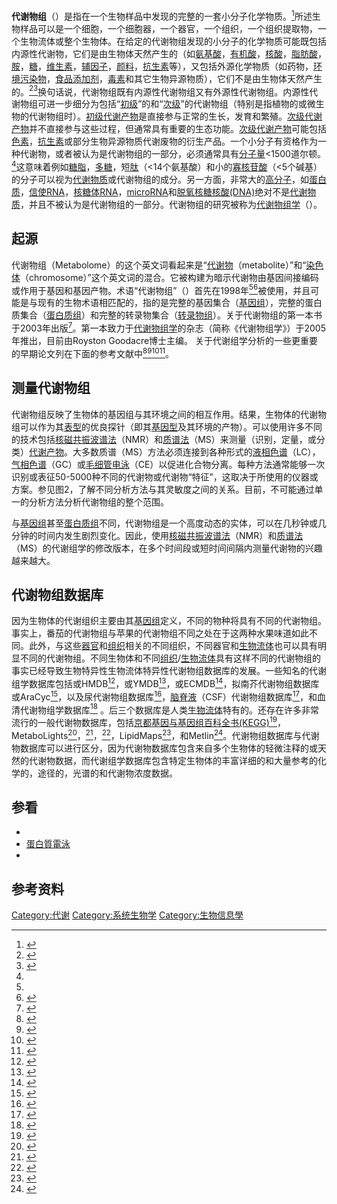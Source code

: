'''代谢物组'''（{{lang-en|Metabolome}}）是指在一个生物样品中发现的完整的一套小分子化学物质。<ref name=ref_9744112>{{cite journal|last=Oliver|first=SG|author2=Winson MK |author3=Kell DB |author4=Baganz F |title=Systematic functional analysis of the yeast genome|url=https://archive.org/details/sim_trends-in-biotechnology_1998-09_16_9/page/373|journal=Trends Biotechnol.|date=September 1998|volume=16|issue=9|pages=373–8|doi=10.1016/S0167-7799(98)01214-1|pmid=9744112}}</ref>所述生物样品可以是一个细胞，一个细胞器，一个器官，一个组织，一个组织提取物，一个生物流体或整个生物体。在给定的代谢物组发现的小分子的化学物质可能既包括内源性代谢物，它们是由生物体天然产生的（如[[氨基酸|氨基酸]]，[[有机酸|有机酸]]，[[核酸|核酸]]，[[脂肪酸|脂肪酸]]，[[胺|胺]]，[[糖|糖]]，[[维生素|维生素]]，[[辅因子|辅因子]]，[[颜料|颜料]]，[[抗生素|抗生素]]等），又包括外源化学物质（如药物，[[污染|环境污染物]]，[[食品添加剂|食品添加剂]]，[[毒素|毒素]]和其它生物异源物质），它们不是由生物体天然产生的。<ref name=ref_17626065>{{cite journal|last=Wishart|first=DS|title=Current progress in computational metabolomics|journal=Brief Bioinform.|date=September 2007|volume=8|issue=5|pages=279–93|pmid=17626065|doi=10.1093/bib/bbm030}}</ref><ref name=ref_16689529>{{cite journal|last=Nordström|first=A|author2=O'Maille G |author3=Qin C |author4=Siuzdak G. |title=Nonlinear data alignment for UPLC-MS and HPLC-MS based metabolomics: quantitative analysis of endogenous and exogenous metabolites in human serum|journal=Anal. Chem.|date=2006|volume=78|issue=10|pages=3289–95|doi=10.1021/ac060245f|pmid=16689529}}</ref>换句话说，代谢物组既有内源性代谢物组又有外源性代谢物组。内源性代谢物组可进一步细分为包括“[[初级代谢产物|初级]]”的和“[[次级代谢产物|次级]]”的代谢物组（特别是指植物的或微生物的代谢物组时）。[[初级代谢产物|初级代谢产物]]是直接参与正常的生长，发育和繁殖。[[次级代谢产物|次级代谢产物]]并不直接参与这些过程，但通常具有重要的生态功能。[[次级代谢产物|次级代谢产物]]可能包括[[色素|色素]]，[[抗生素|抗生素]]或部分生物异源物质代谢废物的衍生产品。一个小分子有资格作为一种代谢物，或者被认为是代谢物组的一部分，必须通常具有[[分子量|分子量]]<1500道尔顿。<ref name=ref_17626065 />这意味着例如[[糖脂|糖脂]]，[[多糖|多糖]]，短[[肽|肽]]（<14个氨基酸）和小的[[寡核苷酸|寡核苷酸]]（<5个碱基）的分子可以视为[[代谢物质|代谢物质]]或代谢物组的成分。另一方面，非常大的[[高分子|高分子]]，如[[蛋白质|蛋白质]]，[[MRNA|信使RNA]]，[[核糖体RNA|核糖体RNA]]，[[微RNA|microRNA]]和[[脱氧核糖核酸|脱氧核糖核酸(DNA)]]绝对不是[[代谢物质|代谢物质]]，并且不被认为是代谢物组的一部分。代谢物组的研究被称为[[代谢物组学|代谢物组学]]（{{lang-en|Metabolomics}}）。



== 起源 ==
代谢物组（Metabolome）的这个英文词看起来是“[[代谢物|代谢物]]（metabolite）”和“[[染色体|染色体]]（chromosome）”这个英文词的混合。它被构建为暗示代谢物由基因间接编码或作用于基因和基因产物。术语“代谢物组”（{{lang-en|Metabolome}}）首先在1998年<ref name=ref_9744112 /><ref name=ref_9748443>{{cite journal|last=Tweeddale|first=H|author2=Notley-McRobb L |author3=Ferenci T. |title=Effect of slow growth on metabolism of Escherichia coli, as revealed by global metabolite pool ("metabolome") analysis.|url=https://archive.org/details/sim_journal-of-bacteriology_1998-10_180_19/page/5109|journal=J Bacteriol.|date=Oct 1998|volume=180|issue=19|pages=5109–16|pmid=9748443|pmc=107546}}</ref>被使用，并且可能是与现有的生物术语相匹配的，指的是完整的基因集合（[[基因组|基因组]]），完整的蛋白质集合（[[蛋白质组|蛋白质组]]）和完整的转录物集合（[[转录物组|转录物组]]）。关于代谢物组的第一本书于2003年出版<ref name=book_Harrigan>{{cite book|last=Harrigan, G. G. & Goodacre, R. (eds)|title=Metabolic Profiling: Its Role in Biomarker Discovery and Gene Function Analysis.|url=https://archive.org/details/metabolicprofili0000unse|date=2003|publisher=Kluwer Academic Publishers|location=Boston|isbn=1-4020-7370-4}}</ref>。第一本致力于[[代谢物组学|代谢物组学]]的杂志（简称《代谢物组学》）于2005年推出，目前由Royston Goodacre博士主编。 关于代谢组学分析的一些更重要的早期论文列在下面的参考文献中<ref name=ref_11167078>{{cite journal|last=Fiehn|first=O.|author2=Kloska S |author3=Altmann T |title=Integrated studies on plant biology using multiparallel techniques.|journal=Curr. Opin. Biotechnol.|date=2001|volume=12|issue=1|pages=82–6|doi=10.1016/S0958-1669(00)00165-8|pmid=11167078}}</ref><ref name=ref_18628911>{{cite journal|last=Fiehn|first=O.|title=Combining Genomics, Metabolome Analysis, and Biochemical Modelling to Understand Metabolic Networks.|journal=Comp. Funct. Genomics|date=2001|volume=2|issue=3|pages=155–68|doi=10.1002/cfg.82|pmid=18628911|pmc=2447208}}</ref><ref name=ref_14503007>{{cite journal|last=Weckwerth|first=W|title=Metabolomics in systems biology|url=https://archive.org/details/sim_annual-review-of-plant-biology_2003_54/page/669|journal=Annu Rev Plant Biol.|date=2003|volume=54|pages=669–89|doi=10.1146/annurev.arplant.54.031902.135014|pmid=14503007}}</ref><ref name=ref_15109811>{{cite journal|last=Goodacre|first=R.|author2=Vaidyanathan S |author3=Dunn WB |author4=Harrigan GG |author5=Kell DB |title=Metabolomics by numbers: acquiring and understanding global metabolite data.|url=https://archive.org/details/sim_trends-in-biotechnology_2004-05_22_5/page/245|journal=Trends Biotechnol.|date=2004|volume=22|issue=5|pages=245–52|doi=10.1016/j.tibtech.2004.03.007|pmid=15109811}}</ref>。

== 测量代谢物组 ==
代谢物组反映了生物体的基因组与其环境之间的相互作用。结果，生物体的代谢物组可以作为其[[表型|表型]]的优良探针（即其[[基因型|基因型]]及其环境的产物）。可以使用许多不同的技术包括[[核磁共振波谱法|核磁共振波谱法]]（NMR）和[[质谱法|质谱法]]（MS）来测量（识别，定量，或分类）[[代谢产物|代谢产物]]。大多数质谱（MS）方法必须连接到各种形式的[[色谱法|液相色谱]]（LC），[[气相色谱法|气相色谱]]（GC）或[[毛细管电泳|毛细管电泳]]（CE）以促进化合物分离。每种方法通常能够一次识别或表征50-5000种不同的代谢物或代谢物“特征”，这取决于所使用的仪器或方案。参见图2，了解不同分析方法与其灵敏度之间的关系。目前，不可能通过单一的分析方法分析代谢物组的整个范围。

与[[基因组|基因组]]甚至[[蛋白质组|蛋白质组]]不同，代谢物组是一个高度动态的实体，可以在几秒钟或几分钟的时间内发生剧烈变化。因此，使用[[核磁共振波谱法|核磁共振波谱法]]（NMR）和[[质谱法|质谱法]]（MS）的代谢组学的修改版本，在多个时间段或短时间间隔内测量代谢物的兴趣越来越大。

== 代谢物组数据库 ==
因为生物体的代谢组织主要由其[[基因组|基因组]]定义，不同的物种将具有不同的代谢物组。事实上，番茄的代谢物组与苹果的代谢物组不同之处在于这两种水果味道如此不同。此外，与这些[[器官|器官]]和[[组织_(生物学)|组织]]相关的不同组织，不同器官和[[體液|生物流体]]也可以具有明显不同的代谢物组。不同生物体和不同[[组织_(生物学)|组织]]/[[生物流体|生物流体]]具有这样不同的代谢物组的事实已经导致生物特异性生物流体特异性代谢物组数据库的发展。一些知名的代谢组学数据库包括{{le|人类代谢物组数据库|Human Metabolome Database}}或HMDB<ref name=ref_17202168>{{cite journal|last=Wishart|first=DS|author2=Tzur D |author3=Knox C |title=HMDB: the Human Metabolome Database|journal=Nucleic Acids Research|date=January 2007|volume=35|issue=Database issue|pages=D521–6|doi=10.1093/nar/gkl923|pmid=17202168|pmc=1899095|display-authors=etal}}</ref>，{{le|酵母代谢组数据库|Yeast Metabolome Database}}或YMDB<ref name=ref_22064855>{{cite journal |vauthors=Jewison T, Neveu V, Lee J, Knox C, Liu P, Mandal R, Murthy RK, Sinelnikov I, Guo AC, Wilson M, Djoumbou Y, Wishart DS |title=The Yeast Metabolome Database.|journal=Nucleic Acids Research|date=Jan 2012|volume=40|issue=Database issue|pages=D815-20|doi=10.1093/nar/gkr916|pmid=22064855|pmc=3245085}}</ref>，{{le|大肠杆菌代谢物组数据库|E. Coli Metabolome Database}}或ECMDB<ref name=ref_23109553>{{cite journal|last=Guo|first=A.|author2=Jewison T |author3=Wilson M |author4=Liu Y |author5=Knox C |author6=Djoumbou Y |author7=Lo P |author8=Mandal R |author9=Krishnamurthy R |author10= Wishart DS |title=ECMDB: the E. coli Metabolome Database|journal=Nucleic Acids Res.|date=Jan 2013|volume=41|issue=Database issue|pages=D625–30|pmid=23109553 |doi=10.1093/nar/gks992 |pmc=3531117}}</ref>，拟南芥代谢物组数据库或AraCyc<ref name=ref_12805578>{{cite journal|last=Mueller|first=LA|author2=Zhang P |author3=Rhee SY. |title=AraCyc: a biochemical pathway database for Arabidopsis.|url=https://archive.org/details/sim_plant-physiology_2003-06_132_2/page/453|journal=Plant Physiol.|date=June 2003|volume=132|issue=2|pages=453–60|pmid=12805578|pmc=166988|doi=10.1104/pp.102.017236}}</ref>，以及尿代谢物组数据库<ref name=ref_24023812>{{cite journal|vauthors=Bouatra S, Aziat F, Mandal R, Guo AC, Wilson MR, Knox C, Bjorndahl TC, Krishnamurthy R, Saleem F, Liu P, Dame ZT, Poelzer J, Huynh J, Yallou FS, Psychogios N, Dong E, Bogumil R, Roehring C, Wishart DS |title=The human urine metabolome.|journal=PLoS ONE|date=Sep 2013|volume=8|issue=9|pages=e73076|doi=10.1371/journal.pone.0073076|pmid=24023812|pmc=3762851}}</ref>，[[脑脊液|脑脊液]]（CSF）代谢物组数据库<ref name=ref_22546835>{{cite journal|last=Mandal|first=R|author2=Guo AC |author3=Chaudhary KK |author4=Liu P |author5=Yallou FS |author6=Dong E |author7=Aziat F |author8=Wishart DS. |title=Multi-platform characterization of the human cerebrospinal fluid metabolome: a comprehensive and quantitative update|journal=Genome Med.|date=Apr 2012|volume=4|issue=4|pages=38|pmid=22546835|pmc=3446266 |doi=10.1186/gm337}}</ref>，和血清代谢物组学数据库<ref name=ref_21359215>{{cite journal|vauthors=Psychogios N, Hau DD, Peng J, Guo AC, Mandal R, Bouatra S, Sinelnikov I, Krishnamurthy R, Eisner R, Gautam B, Young N, Xia J, Knox C, Dong E, Huang P, Hollander Z, Pedersen TL, Smith SR, Bamforth F, Greiner R, McManus B, Newman JW, Goodfriend T, Wishart DS |title=The human serum metabolome.|journal=PLoS ONE|date=Feb 2011|volume=6|issue=2|pages=e16957|doi=10.1371/journal.pone.0016957|pmid=21359215|pmc=3040193}}</ref> 。后三个数据库是人类[[體液|生物流体]]特有的。还存在许多非常流行的一般代谢物数据库，包括[[KEGG|京都基因与基因组百科全书(KEGG)]]<ref name=ref_10592173>{{cite journal|last=Kanehisa|first=M.|author2=Goto S|title=KEGG: Kyoto Encyclopedia of Genes and Genomes|journal=Nucleic Acids Res|date=2000|volume=28|issue=1|pages=27–30|doi=10.1093/nar/28.1.27|pmid=10592173|pmc=102409}}</ref>，MetaboLights<ref name=ref_23109552>{{cite journal|vauthors=Haug K, Salek RM, Conesa P, Hastings J, de Matos P, Rijnbeek M, Mahendraker T, Williams M, Neumann S, Rocca-Serra P, Maguire E, González-Beltrán A, Sansone SA, Griffin JL, Steinbeck C |title=MetaboLights--an open-access general-purpose repository for metabolomics studies and associated meta-data|journal=Nucleic Acids Res.|date=2013|volume=41|issue=Database issue|pages=D781-6|doi=10.1093/nar/gks1004|pmid=23109552|pmc=3531110}}</ref>，{{le|戈尔姆代谢物组数据库|Golm Metabolome Database}}<ref name=ref_15613389>{{cite journal|last=Kopka|first=J |author2=Schauer N |author3=Krueger S |author4=Birkemeyer C |author5=Usadel B |author6=Bergmuller E |author7=Dormann P |author8=Weckwerth W |author9=Gibon Y |author10=Stitt M |author11=Willmitzer L |author12=Fernie AR |author13=Steinhauser D|title=GMD@CSB.DB: the Golm Metabolome Database|journal=Bioinformatics|date=2005|volume=21|issue=8|pages=1635–1638|doi=10.1093/bioinformatics/bti236|pmid=15613389}}</ref>，{{le|MetaCyc|MetaCyc}}<ref name=ref_19850718>{{cite journal|vauthors=Caspi R, Altman T, Dale JM, Dreher K, Fulcher CA, Gilham F, Kaipa P, Karthikeyan AS, Kothari A, Krummenacker M, Latendresse M, Mueller LA, Paley S, Popescu L, Pujar A, Shearer AG, Zhang P, Karp PD |title=The MetaCyc database of metabolic pathways and enzymes and the BioCyc collection of pathway/genome databases|journal=Nucleic Acids Res.|date=January 2010|volume=38|issue=Database issue|pages=D473–9|doi=10.1093/nar/gkp875|pmid=19850718|pmc=2808959}}</ref>，LipidMaps<ref name=ref_17584797>{{cite journal|last=Fahy|first=E.|author2=Sud M |author3=Cotter D |author4=Subramaniam S. |title=LIPID MAPS online tools for lipid research.|journal=Nucleic Acids Res.|date=July 2007|volume=35|issue=Web Server issue|pages=W606-12|pmid=17584797 |doi=10.1093/nar/gkm324 |pmc=1933166}}</ref>，和Metlin<ref name=ref_16404815>{{cite journal|last=Smith|first=CA|author2=I'Maille G |author3=Want EJ |author4=Qin C |author5=Trauger SA |author6=Brandon TR |author7=Custodio DE |author8=Abagyan R |author9=Siuzdak G  |title=METLIN: a metabolite mass spectral database.|journal=Ther Drug Monit.|date=2005|volume=27|issue=6|pages=747–51|doi=10.1097/01.ftd.0000179845.53213.39|pmid=16404815}}</ref>。代谢物组数据库与代谢物数据库可以进行区分，因为代谢物数据库包含来自多个生物体的轻微注释的或天然的代谢物数据，而代谢组学数据库包含特定生物体的丰富详细的和大量参考的化学的，途径的，光谱的和代谢物浓度数据。

== 参看 ==
{{Portal|新陈代谢}}
* {{le|肿瘤代谢物组|Tumor metabolome}}
* [[蛋白質電泳|蛋白質電泳]]
* {{le|蛋白质测序|}}

== 参考资料 ==
{{reflist|2}}

{{组学}}

[[Category:代谢|Category:代谢]]
[[Category:系统生物学|Category:系统生物学]]
[[Category:生物信息學|Category:生物信息學]]